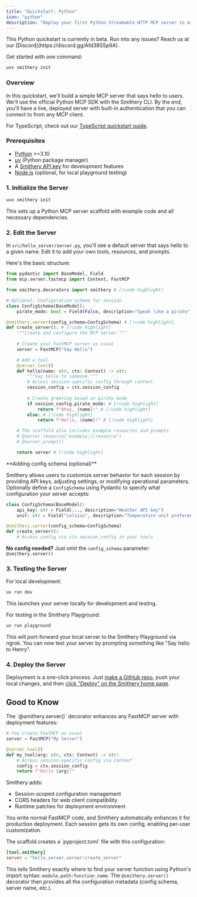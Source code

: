 ```yaml
---
title: "Quickstart: Python"
icon: "python"
description: "Deploy your first Python Streamable HTTP MCP server in minutes"
---
```


<Note>
This Python quickstart is currently in beta. Run into any issues? Reach us at our [Discord](https://discord.gg/Afd38S5p9A).
</Note>

Get started with one command:

```bash
uvx smithery init
```

### Overview

In this quickstart, we'll build a simple MCP server that says hello to users. We'll use the official Python MCP SDK with the Smithery CLI. By the end, you'll have a live, deployed server with built-in authentication that you can connect to from any MCP client.

For TypeScript, check out our [TypeScript quickstart guide](/getting_started/quickstart_build_typescript).

### Prerequisites

- [Python](https://python.org/) >=3.10
- [uv](https://docs.astral.sh/uv/getting-started/installation/) (Python package manager)
- A [Smithery API key](https://smithery.ai) for development features
- [Node.js](https://nodejs.org/) (optional, for local playground testing)

### 1. Initialize the Server

```bash
uvx smithery init
```

This sets up a Python MCP server scaffold with example code and all necessary dependencies.


### 2. Edit the Server

In `src/hello_server/server.py`, you'll see a default server that says hello to a given name. Edit it to add your own tools, resources, and prompts.

Here's the basic structure:

```python
from pydantic import BaseModel, Field
from mcp.server.fastmcp import Context, FastMCP

from smithery.decorators import smithery # [!code highlight]

# Optional: Configuration schema for session
class ConfigSchema(BaseModel):
    pirate_mode: bool = Field(False, description="Speak like a pirate")

@smithery.server(config_schema=ConfigSchema) # [!code highlight]
def create_server(): # [!code highlight]
    """Create and configure the MCP server."""
    
    # Create your FastMCP server as usual
    server = FastMCP("Say Hello")

    # Add a tool
    @server.tool()
    def hello(name: str, ctx: Context) -> str:
        """Say hello to someone."""
        # Access session-specific config through context
        session_config = ctx.session_config
        
        # Create greeting based on pirate mode
        if session_config.pirate_mode: # [!code highlight]
            return f"Ahoy, {name}!" # [!code highlight]
        else: # [!code highlight]
            return f"Hello, {name}!" # [!code highlight]

    # The scaffold also includes example resources and prompts
    # @server.resource("example://resource")
    # @server.prompt()

    return server # [!code highlight]
```

<Tip>
**Adding config schema (optional)**

Smithery allows users to customize server behavior for each session by providing API keys, adjusting settings, or modifying operational parameters. Optionally define a `ConfigSchema` using Pydantic to specify what configuration your server accepts:

```python
class ConfigSchema(BaseModel):
    api_key: str = Field(..., description="Weather API key")
    unit: str = Field("celsius", description="Temperature unit preference")

@smithery.server(config_schema=ConfigSchema)
def create_server():
    # Access config via ctx.session_config in your tools
```

**No config needed?** Just omit the `config_schema` parameter: `@smithery.server()`
</Tip>

### 3. Testing the Server

For local development:

```bash
uv run dev
```

This launches your server locally for development and testing.

For testing in the Smithery Playground:

```bash
uv run playground
```

This will port-forward your local server to the Smithery Playground via ngrok. You can now test your server by prompting something like "Say hello to Henry".

### 4. Deploy the Server

Deployment is a one-click process. Just [make a GitHub repo](https://github.com/new), push your local changes, and then [click "Deploy" on the Smithery home page](https://smithery.ai/new).

## Good to Know

<Accordion title="How does the @smithery.server() decorator work?">
The `@smithery.server()` decorator enhances any FastMCP server with deployment features:

```python
# You create FastMCP as usual
server = FastMCP("My Server")

@server.tool()
def my_tool(arg: str, ctx: Context) -> str:
    # Access session-specific config via context
    config = ctx.session_config
    return f"Hello {arg}!"
```

Smithery adds:
- Session-scoped configuration management  
- CORS headers for web client compatibility
- Runtime patches for deployment environment

You write normal FastMCP code, and Smithery automatically enhances it for production deployment. Each session gets its own config, enabling per-user customization.
</Accordion>

<Accordion title="How does Smithery find your server?">
The scaffold creates a `pyproject.toml` file with this configuration:

```toml
[tool.smithery]
server = "hello_server.server:create_server"
```

This tells Smithery exactly where to find your server function using Python's import syntax: `module.path:function_name`. The `@smithery.server()` decorator then provides all the configuration metadata (config schema, server name, etc.).
</Accordion>



